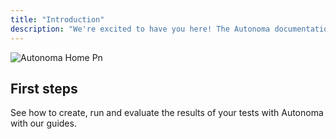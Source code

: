 ```yaml
---
title: "Introduction"
description: "We're excited to have you here! The Autonoma documentation is your go-to resource for understanding, navigating, and utilizing our platform to its fullest potential. "
---
```


![Autonoma Home Pn](/images/autonomaHome.png)

## First steps

See how to create, run and evaluate the results of your tests with Autonoma with our guides.

<CardGroup cols="2">
  <Card title="Writing tests" icon="pen-to-square" href="https://autonoma-9e2c48c0.mintlify.app/writing_tests" cta="Learn how to write your first test">
    
  </Card>
  <Card title="Integrate to CI/CD" icon="code" href="https://autonoma-9e2c48c0.mintlify.app/cicd_integration" cta="Integrate your tests in a CI/CD">
    
  </Card>
  <Card title="Create a new test" icon="newspaper" href="https://autonoma-9e2c48c0.mintlify.app/new_test" cta="Guide on how to create a new test">
    
  </Card>
  <Card title="Running tests" icon="play" href="https://autonoma-9e2c48c0.mintlify.app/running_tests" cta="Guide on how to run your tests">
    
  </Card>
  <Card title="Applications" icon="computer" href="https://autonoma-9e2c48c0.mintlify.app/applications" cta="Guide on how to add and manage your apps">
    
  </Card>
</CardGroup>